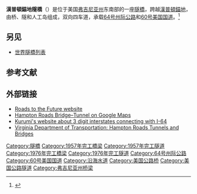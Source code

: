 {{Infobox bridge
| image = Hampton_Roads_Bridge_Tunnel.jpg
|image_size=300px
| bridge_name = Hampton Roads Bridge–Tunnel<br>漢普頓錨地隧橋
| locale = [[諾福克_(維吉尼亞州)|諾福克]]-[[漢普頓_(維吉尼亞州)|漢普頓]]
| carries = {{jct|state=VA|I|64|US|60}}
| crosses = [[漢普頓錨地|漢普頓錨地]]
| maint = [[Virginia_Department_of_Transportation|Virginia Department of Transportation]]
| clearance = 4.42m（东线）<br/>4.11m（西线）
| lanes=总共4车道（东西线各2车道）| open = {{start date and age|1957|Nov|1|mf=yes}}（西线）<br/>{{start date and age|1976|Nov|1|mf=yes}}（东线）
| design = 由桥、隧和人工岛组成
| length = 5.6 km
|image_caption=Westbound in the tunnel| coordinates = {{coord|36.987197|-76.305542|type:city_region:US|format=dms|display=inline,title}}
|map_image=HRBT.jpg|map_caption=漢普頓錨地隧橋及附近地区}}
'''漢普頓錨地隧橋'''（{{lang-en|Hampton Roads Bridge–Tunnel}}）是位于美国[[弗吉尼亚州|弗吉尼亚州]]东南部的一座[[隧橋|隧橋]]，跨越[[漢普頓錨地|漢普頓錨地]]，由桥、隧和人工岛组成，双向四车道，承载[[64号州际公路|64号州际公路]]和[[60号美国国道|60号美国国道]]。<ref>{{Cite web|url=http://www.roadstothefuture.com/I64_VA_HRBT.html|title=Hampton Roads Bridge-Tunnel|website=www.roadstothefuture.com|access-date=2016-08-26|archive-date=2000-08-17|archive-url=https://web.archive.org/web/20000817073914/http://www.roadstothefuture.com/I64_VA_HRBT.html|dead-url=no}}</ref> 
== 另见 ==
* [[世界隧橋列表|世界隧橋列表]]
== 参考文献 ==
{{reflist}}

== 外部链接 ==
{{commons category|Hampton Roads Bridge-Tunnel}}
* [http://www.roadstothefuture.com/I64_VA_HRBT.html Roads to the Future website] {{Wayback|url=http://www.roadstothefuture.com/I64_VA_HRBT.html |date=20000817073914 }}
* [https://maps.google.com/maps?ll=36.953870,-76.409311&spn=0.030755,0.045458&t=k&hl=en Hampton Roads Bridge–Tunnel on Google Maps] {{Wayback|url=https://maps.google.com/maps?ll=36.953870,-76.409311&spn=0.030755,0.045458&t=k&hl=en |date=20110514012132 }}
* [http://www.kurumi.com/roads/3di/ix64.html#664va Kurumi's website about 3 digit interstates connecting with I-64] {{Wayback|url=http://www.kurumi.com/roads/3di/ix64.html#664va |date=20200220210712 }}
* [http://www.virginiadot.org/travel/hro-tunnel-default.asp Virginia Department of Transportation: Hampton Roads Tunnels and Bridges] {{Wayback|url=http://www.virginiadot.org/travel/hro-tunnel-default.asp |date=20090416234122 }}

{{Crossings navbox
|structure       = Crossings
|place           = [[詹姆斯河|詹姆斯河]] / [[漢普頓錨地|漢普頓錨地]]
|bridge          = 漢普頓錨地隧橋
|bridge signs    = [[Image:I-64.svg|20px]] [[Image:US_60.svg|20px]]
|upstream        = [[Monitor-Merrimac_Memorial_Bridge-Tunnel|Monitor-Merrimac Memorial Bridge-Tunnel]]
|upstream signs  = [[Image:I-664.svg|25px]]
|downstream      = [[切萨皮克湾|切萨皮克湾]]
|downstream signs =
}}

[[Category:隧橋|Category:隧橋]]
[[Category:1957年完工橋梁|Category:1957年完工橋梁]]
[[Category:1957年完工隧道|Category:1957年完工隧道]]
[[Category:1976年完工橋梁|Category:1976年完工橋梁]]
[[Category:1976年完工隧道|Category:1976年完工隧道]]
[[Category:64号州际公路|Category:64号州际公路]]
[[Category:60号美国国道|Category:60号美国国道]]
[[Category:沿海水道|Category:沿海水道]]
[[Category:美国公路桥|Category:美国公路桥]]
[[Category:美国公路隧道|Category:美国公路隧道]]
[[Category:弗吉尼亚州桥梁|Category:弗吉尼亚州桥梁]]